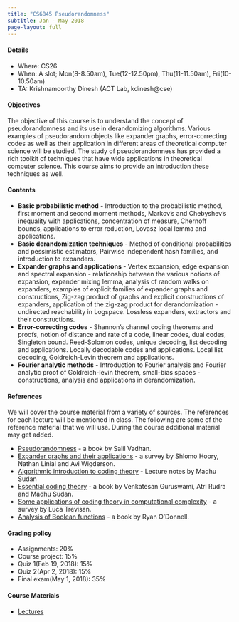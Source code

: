 ```yaml
---
title: "CS6845 Pseudorandomness"
subtitle: Jan - May 2018
page-layout: full
---
```


#### Details
- Where: CS26
- When: A slot; Mon(8-8.50am), Tue(12-12.50pm), Thu(11-11.50am), Fri(10-10.50am)
- TA: Krishnamoorthy Dinesh (ACT Lab, kdinesh@cse)

#### Objectives
The objective of this course is to understand the concept of pseudorandomness and its use in derandomizing algorithms. Various examples of pseudorandom objects like expander graphs, error-correcting codes as well as their application in different areas of theoretical computer science will be studied. The study of pseudorandomness has provided a rich toolkit of techniques that have wide applications in theoretical computer science. This course aims to provide an introduction these techniques as well.

#### Contents

- **Basic probabilistic method** - Introduction to the probabilistic method, first moment and second moment methods, Markov's and Chebyshev's inequality with applications, concentration of measure, Chernoff bounds, applications to error reduction, Lovasz local lemma and applications.
- **Basic derandomization techniques** - Method of conditional probabilities and pessimistic estimators, Pairwise independent hash families, and introduction to expanders.
- **Expander graphs and applications** - Vertex expansion, edge expansion and spectral expansion - relationship between the various notions of expansion, expander mixing lemma, analysis of random walks on expanders, examples of explicit families of expander graphs and constructions, Zig-zag product of graphs and explicit constructions of expanders, application of the zig-zag product for derandomization - undirected reachability in Logspace. Lossless expanders, extractors and their constructions.
- **Error-correcting codes** - Shannon's channel coding theorems and proofs, notion of distance and rate of a code, linear codes, dual codes, Singleton bound. Reed-Solomon codes, unique decoding, list decoding and applications. Locally decodable codes and applications. Local list decoding, Goldreich-Levin theorem and applications.
- **Fourier analytic methods** -  Introduction to Fourier analysis and Fourier analytic proof of Goldreich-levin theorem,  small-bias spaces - constructions, analysis and applications in derandomization.

#### References
We will cover the course material from a variety of sources. The references for each lecture will be mentioned in class. The following are some of the reference material that we will use. During the course additional material may get added.

- [Pseudorandomness](http://people.seas.harvard.edu/~salil/pseudorandomness/) - a book by Salil Vadhan.
- [Expander graphs and their applications](http://www.cs.huji.ac.il/~nati/PAPERS/expander_survey.pdf) - a survey by Shlomo Hoory, Nathan Linial and Avi Wigderson.
- [Algorithmic introduction to coding theory](http://people.csail.mit.edu/madhu/FT01/) - Lecture notes by Madhu Sudan
- [Essential coding theory](https://www.cse.buffalo.edu/faculty/atri/courses/coding-theory/book/index.html) - a book by Venkatesan Guruswami, Atri Rudra and Madhu Sudan.
- [Some applications of coding theory in computational complexity](https://people.eecs.berkeley.edu/~luca/pubs/codingsurvey.pdf) - a survey by Luca Trevisan.
- [Analysis of Boolean functions](http://www.contrib.andrew.cmu.edu/~ryanod/) - a book by Ryan O'Donnell.

#### Grading policy
- Assignments: 20%
- Course project: 15%
- Quiz 1(Feb 19, 2018): 15%
- Quiz 2(Apr 2, 2018): 15%
- Final exam(May 1, 2018): 35%

#### Course Materials
 - [Lectures]()